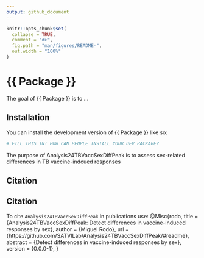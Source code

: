 ```yaml
---
output: github_document
---
```


<!-- README.md is generated from README.Rmd. Please edit that file -->

```r
knitr::opts_chunk$set(
  collapse = TRUE,
  comment = "#>",
  fig.path = "man/figures/README-",
  out.width = "100%"
)
```

# {{ Package }}

<!-- badges: start -->
<!-- badges: end -->

The goal of {{ Package }} is to ...

## Installation

You can install the development version of {{ Package }} like so:

``` r
# FILL THIS IN! HOW CAN PEOPLE INSTALL YOUR DEV PACKAGE?
```
The purpose of Analysis24TBVaccSexDiffPeak is to assess sex-related differences in TB vaccine-indcued responses


## Citation


## Citation

To cite `Analysis24TBVaccSexDiffPeak` in publications use:
@Misc{rodo,
  title = {Analysis24TBVaccSexDiffPeak: Detect differences in vaccine-induced responses by sex},
  author = {Miguel Rodo},
  url = {https://github.com/SATVILab/Analysis24TBVaccSexDiffPeak/#readme},
  abstract = {Detect differences in vaccine-induced responses by sex},
  version = {0.0.0-1},
}
